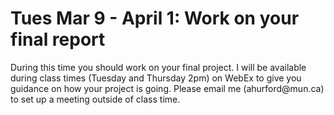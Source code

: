 # Tues Mar 9 - April 1: Work on your final report

During this time you should work on your final project. I will be available during class times (Tuesday and Thursday 2pm) on WebEx to give you guidance on how your project is going. Please email me (ahurford@mun.ca) to set up a meeting outside of class time.

